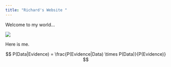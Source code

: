 ```yaml
---
title: "Richard's Website "
---
```


Welcome to my world...


![](me.jpg)

Here is me. 



$$ P(Data|Evidence) =  \frac{P(Evidence|Data) \times P(Data)}{P(Evidence)} $$
